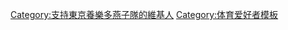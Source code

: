 {{Userbox
|border-c=#000080
|border-s=1
|id-c=#FF0000
|id-s=22
|id-fc=#FFFFFF
|info-c=#000080
|info-s=8
|info-fc=#FFFFFF
|id= {{lang|ja|燕}}
|info=這個用戶是'''[[東京養樂多燕子|<span style = "color:#FFFFFF;">東京養樂多燕子隊</span>]]'''的球迷。
}}



<includeonly>
[[Category:支持東京養樂多燕子隊的維基人]]</includeonly><noinclude>
[[Category:体育爱好者模板]]
</noinclude>